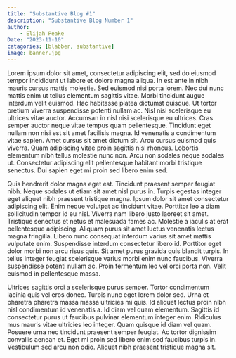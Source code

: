 ```yaml
---
title: "Substantive Blog #1"
description: "Substantive Blog Number 1"
author:
    - Elijah Peake
Date: "2023-11-10"
catagories: [blabber, substantive]
image: banner.jpg
---
```

Lorem ipsum dolor sit amet, consectetur adipiscing elit, sed do eiusmod tempor incididunt ut labore et dolore magna aliqua. In est ante in nibh mauris cursus mattis molestie. Sed euismod nisi porta lorem. Nec dui nunc mattis enim ut tellus elementum sagittis vitae. Morbi tincidunt augue interdum velit euismod. Hac habitasse platea dictumst quisque. Ut tortor pretium viverra suspendisse potenti nullam ac. Nisl nisi scelerisque eu ultrices vitae auctor. Accumsan in nisl nisi scelerisque eu ultrices. Cras semper auctor neque vitae tempus quam pellentesque. Tincidunt eget nullam non nisi est sit amet facilisis magna. Id venenatis a condimentum vitae sapien. Amet cursus sit amet dictum sit. Arcu cursus euismod quis viverra. Quam adipiscing vitae proin sagittis nisl rhoncus. Lobortis elementum nibh tellus molestie nunc non. Arcu non sodales neque sodales ut. Consectetur adipiscing elit pellentesque habitant morbi tristique senectus. Dui sapien eget mi proin sed libero enim sed.

Quis hendrerit dolor magna eget est. Tincidunt praesent semper feugiat nibh. Neque sodales ut etiam sit amet nisl purus in. Turpis egestas integer eget aliquet nibh praesent tristique magna. Ipsum dolor sit amet consectetur adipiscing elit. Enim neque volutpat ac tincidunt vitae. Porttitor leo a diam sollicitudin tempor id eu nisl. Viverra nam libero justo laoreet sit amet. Tristique senectus et netus et malesuada fames ac. Molestie a iaculis at erat pellentesque adipiscing. Aliquam purus sit amet luctus venenatis lectus magna fringilla. Libero nunc consequat interdum varius sit amet mattis vulputate enim. Suspendisse interdum consectetur libero id. Porttitor eget dolor morbi non arcu risus quis. Sit amet purus gravida quis blandit turpis. In tellus integer feugiat scelerisque varius morbi enim nunc faucibus. Viverra suspendisse potenti nullam ac. Proin fermentum leo vel orci porta non. Velit euismod in pellentesque massa.

Ultrices sagittis orci a scelerisque purus semper. Tortor condimentum lacinia quis vel eros donec. Turpis nunc eget lorem dolor sed. Urna et pharetra pharetra massa massa ultricies mi quis. Id aliquet lectus proin nibh nisl condimentum id venenatis a. Id diam vel quam elementum. Sagittis id consectetur purus ut faucibus pulvinar elementum integer enim. Ridiculus mus mauris vitae ultricies leo integer. Quam quisque id diam vel quam. Posuere urna nec tincidunt praesent semper feugiat. Ac tortor dignissim convallis aenean et. Eget mi proin sed libero enim sed faucibus turpis in. Vestibulum sed arcu non odio. Aliquet nibh praesent tristique magna sit.